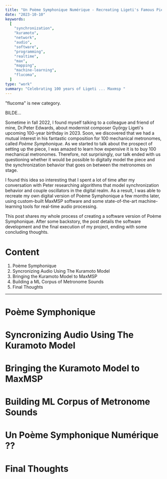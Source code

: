```yaml
---
title: "Un Poème Symphonique Numérique - Recreating Ligeti's Famous Piece for 100 Metronomes Using The Kuramoto Model"
date: "2023-10-10"
keywords:
  [
    "synchronization",
    "kuramoto",
    "network",
    "audio",
    "software",
    "programming",
    "realtime",
    "max",
    "mapping",
    "machine-learning",
    "flucoma",
  ]
type: "work"
summary: "Celebrating 100 years of Ligeti ... Maxmsp "
---
```


"flucoma" is new category.

BILDE...

Sometime in fall 2022, I found myself talking to a colleague and friend of mine, Dr.Peter Edwards, about modernist composer György Ligeti's upcoming 100-year birthday in 2023. Soon, we discovered that we had a mutual interest in his fantastic composition for 100 mechanical metronomes, called _Poème Symphonique_. As we started to talk about the prospect of setting up the piece, I was amazed to learn how expensive it is to buy 100 mechanical metronomes. Therefore, not surprisingly, our talk ended with us questioning whether it would be possible to digitally model the piece and the synchronization behavior that goes on between the metronomes on stage.

I found this idea so interesting that I spent a lot of time after my conversation with Peter researching algorithms that model synchronization behavior and couple oscillators in the digital realm. As a result, I was able to recreate my own digital version of Poème Symphonique a few months later, using custom-built MaxMSP software and some state-of-the-art machine-learning tools for real-time audio processing.

This post shares my whole process of creating a software version of Poème Symphonique. After some backstory, the post details the software development and the final execution of my project, ending with some concluding thoughts.

# Content

1. <MyLink href="#">Poème Symphonique</MyLink>
2. <MyLink href="#">Syncronizing Audio Using The Kuramoto Model</MyLink>
3. <MyLink href="#">Bringing the Kuramoto Model to MaxMSP</MyLink>
4. <MyLink href="#">Building a ML Corpus of Metronome Sounds</MyLink>
5. <MyLink href="#">Final Thoughts</MyLink>

---

# Poème Symphonique

# Syncronizing Audio Using The Kuramoto Model

# Bringing the Kuramoto Model to MaxMSP

# Building ML Corpus of Metronome Sounds

# Un Poème Symphonique Numérique ??

# Final Thoughts
